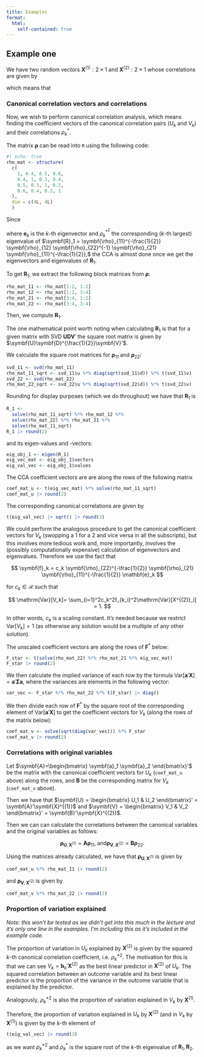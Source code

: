 ```yaml
---
title: Examples
format:
  html: 
    self-contained: true
---
```


## Example one

We have two random vectors $\symbf{X}^{(1)}:2\times 1$ and $\symbf{X}^{(2)}:2\times 1$ whose correlations are given by

\begin{align*}
\mathrm{\rho} &= \mathrm{Corr}[\symbf{X}] \\
&= 
\mathrm{Corr} \begin{bmatrix}
  \begin{pmatrix}
    \symbf{X}^{(1)} \\
    \symbf{X}^{(2)}
  \end{pmatrix}
\end{bmatrix} \\
&=
\begin{bmatrix}
  \mathrm{Corr}[\symbf{X}^{(1)}] &
    \mathrm{Corr}[\symbf{X}^{(1)}, \symbf{X}^{(2)}] \\
  \mathrm{Corr}[\symbf{X}^{(2)}, \symbf{X}^{(1)}] &
    \mathrm{Corr}[\symbf{X}^{(2)}] \\
\end{bmatrix} \\
  &=
  \begin{bmatrix}
     \symbf{\rho}_{11} & \symbf{\rho}_{21} \\
     \symbf{\rho}_{21} & \symbf{\rho}_{22} \\
  \end{bmatrix} \\
  &=
  \begin{bmatrix}
     1 & 0.4 &  0.5 & 0.6 \\
      0.4 & 1 & 0.3 & 0.4 \\
      0.5 & 0.3 & 1 & 0.2 \\
      0.6 & 0.4 & 0.2 & 1 \\
  \end{bmatrix},
\end{align*}

which means that 

\begin{align*}
  \symbf{\rho}_{11} &= 
  \begin{bmatrix}
     1 & 0.4 \\
      0.4 & 1 \\
  \end{bmatrix}, \\
  \symbf{\rho}_{12} &=
  \begin{bmatrix}
     0.5 & 0.6 \\
      0.3 & 0.4 \\
  \end{bmatrix}, \\
  \symbf{\rho}_{21} &=
  \begin{bmatrix}
     0.5 & 0.3 \\
      0.6 & 0.4 \\
  \end{bmatrix}, \; \mathrm{and} \\
  \symbf{\rho}_{22} &=
  \begin{bmatrix}
     1 & 0.2 \\
      0.2 & 1 \\
  \end{bmatrix}.
\end{align*}

### Canonical correlation vectors and correlations

Now, we wish to perform canonical correlation analysis, which means finding the coefficient vectors of the canonical correlation pairs ($U_k$ and $V_k$) and their correlations $\rho^{\ast}_k$.

The matrix $\symbf{\rho}$ can be read into `R` using the following code:

```r
#| echo: true
rho_mat <- structure(
  c(
    1, 0.4, 0.5, 0.6,
    0.4, 1, 0.3, 0.4,
    0.5, 0.3, 1, 0.2,
    0.6, 0.4, 0.2, 1
  ),
  dim = c(4L, 4L)
  )
```

Since

\begin{align*}
U_k &= \mathbf{e}_k'\Sigma_{11}^{-\frac{1}{2}} \mathbf{X}^{(1)}
\end{align*}

where $\mathbf{e}_k$ is the $k$-th eigenvector and $\rho_k^{\ast^2}$ the corresponding ($k$-th largest) eigenvalue of 
$\symbf{R}_1 = \symbf{\rho}_{11}^{-\frac{1}{2}} \symbf{\rho}_{12} \symbf{\rho}_{22}^{-1} \symbf{\rho}_{21} \symbf{\rho}_{11}^{-\frac{1}{2}},$ the CCA is almost done once we get the eigenvectors and eigenvalues of $\symbf{R}_1$.

To get $\symbf{R}_1$, we extract the following block matrices from $\symbf{\rho}$:
```r
rho_mat_11 <- rho_mat[1:2, 1:2]
rho_mat_12 <- rho_mat[1:2, 3:4]
rho_mat_21 <- rho_mat[3:4, 1:2]
rho_mat_22 <- rho_mat[3:4, 3:4]
```

Then, we compute $\symbf{R}_1$. 

The one mathematical point worth noting when calculating $\symbf{R}_1$ is that for a given matrix with SVD $\symbf{U}\symbf{D}\symbf{V}'$ the square root matrix is given by $\symbf{U}\symbf{D}^{\frac{1}{2}}\symbf{V}'$.

We calculate the square root matrices for $\symbf{\rho}_{11}$ and $\symbf{\rho}_{22}$:

```r
svd_11 <- svd(rho_mat_11)
rho_mat_11_sqrt <- svd_11$u %*% diag(sqrt(svd_11$d)) %*% t(svd_11$v)
svd_22 <- svd(rho_mat_22)
rho_mat_22_sqrt <- svd_22$u %*% diag(sqrt(svd_22$d)) %*% t(svd_22$v)
```

Rounding for display purposes (which we do throughout) we have that $\symbf{R}_1$ is

```r
R_1 <-
  solve(rho_mat_11_sqrt) %*% rho_mat_12 %*%
  solve(rho_mat_22) %*% rho_mat_21 %*%
  solve(rho_mat_11_sqrt)
R_1 |> round(2)
```

and its eigen-values and -vectors:

```r
eig_obj_1 <- eigen(R_1)
eig_vec_mat <- eig_obj_1$vectors
eig_val_vec <- eig_obj_1$values
```

The CCA coefficient vectors are are along the rows of the following matrix 

```r
coef_mat_u <- t(eig_vec_mat) %*% solve(rho_mat_11_sqrt)
coef_mat_u |> round(2)
```

The corresponding canonical correlations are given by

```r
t(eig_val_vec) |> sqrt() |> round(3)
```

We could perform the analogous procedure to get the canonical coefficient vectors for $V_k$ (swopping a $1$ for a $2$ and vice versa in all the subscripts), but this involves more tedious work and, more importantly, involves the (possibly computationally expensive) calculation of eigenvectors and eigenvalues.
Therefore we use the fact that 

$$
\symbf{f}_k = c_k \symbf{\rho}_{22}^{-\frac{1}{2}} \symbf{\rho}_{21} \symbf{\rho}_{11}^{-\frac{1}{2}} \mathbf{e}_k
$$

for $c_k \in \mathcal{R}$ such that

$$
\mathrm{Var}[V_k]=
\sum_{i=1}^2c_k^2f_{k_i}^2\mathrm{Var}[X^{(2)}_i] =
1.
$$

In other words, $c_k$ is a scaling constant.
It's needed because we restrict $\mathrm{Var}[V_k]=1$
(as otherwise any solution would be a multiple of any other solution).

The unscaled coefficient vectors are along the rows of $\symbf{F}^{\ast}$ below:

```r
F_star <- t(solve(rho_mat_22) %*% rho_mat_21 %*% eig_vec_mat)
F_star |> round(2)
```

We then calculate the implied variance of each row by the formula
$\mathrm{Var}[\symbf{a}'\symbf{X}]=\symbf{a}'\symbf{\Sigma}\symbf{a}$,
where the variances are elements in the following vector:

```r
var_vec <- F_star %*% rho_mat_22 %*% t(F_star) |> diag()
```

We then divide each row of $\symbf{F}^{\ast}$ by the square root of the corresponding element of $\mathrm{Var}[\symbf{a}'\symbf{X}]$ to get the coefficient vectors for $V_k$ (along the rows of the matrix below):

```r
coef_mat_v <- solve(sqrt(diag(var_vec))) %*% F_star
coef_mat_v |> round(2)
```

### Correlations with original variables

Let $\symbf{A}=\begin{bmatrix} \symbf{a}_1 \symbf{a}_2 \end{bmatrix}'$ be the matrix with the canonical coefficient vectors for $U_k$ (`coef_mat_u` above) along the rows, and $\symbf{B}$ be the corresponding matrix for $V_k$ (`coef_mat_v` above).

Then we have that $\symbf{U} = \begin{bmatrix} U_1 & U_2 \end{bmatrix}' = \symbf{A}'\symbf{X}^{(1)}$ and $\symbf{V} = \begin{bmatrix} V_1 & V_2 \end{bmatrix}' = \symbf{B}'\symbf{X}^{(2)}$.

Then we can can calculate the correlations between the canonical variables and the original variables as follows: 

$$
\symbf{\rho}_{\symbf{U},\symbf{X}^{(1)}} = \symbf{A}\symbf{\rho}_{11}, \; \mathrm{and}
\symbf{\rho}_{\symbf{V},\symbf{X}^{(2)}} = \symbf{B}\symbf{\rho}_{22}.
$$

Using the matrices already calculated, we have that $\symbf{\rho}_{\symbf{U},\symbf{X}^{(1)}}$ is given by

```r
coef_mat_u %*% rho_mat_11 |> round(2)
```

and $\symbf{\rho}_{\symbf{V},\symbf{X}^{(2)}}$ is given by

```r
coef_mat_v %*% rho_mat_22 |> round(2)
```

### Proportion of variation explained

*Note: this won't be tested as we didn't get into this much in the lecture and it's only one line in the examples. I'm including this as it's included in the example code.*

The proportion of variation in $U_k$ explained by $\symbf{X}^{(2)}$
is given by the squared $k$-th canonical correlation coefficient, i.e. $\rho^{\ast 2}_k$.
The motivation for this is that we can see $V_k=\symbf{b}_k'\symbf{X}^{(2)}$
as the best linear predictor in $\symbf{X}^{(2)}$ of $U_k$.
The squared correlation between an outcome variable and its
best linear predictor is the proportion of the variance in
the outcome variable that is explained by the predictor.

Analogously, $\rho^{\ast 2}_k$ is also the proportion
of variation explained in $V_k$ by $\symbf{X}^{(1)}$.

Therefore, the proportion of variation explained in
$U_k$ by $\symbf{X}^{(2)}$ (and in $V_k$ by $\symbf{X}^{(1)}$)
is given by the $k$-th element of 


```r
t(eig_val_vec) |> round(3)
```

as we want $\rho^{\ast 2}_k$ and $\rho^{\ast}_k$ is the square root of the $k$-th
eigenvalue of $\symbf{R}_1,\symbf{R}_2$.





